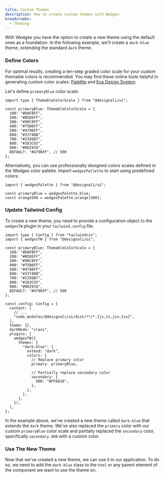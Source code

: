 ```yaml
---
title: Custom Themes
description: How to create custom themes with Wedges.
breadcrumbs:
  - Theming
---
```


With Wedges you have the option to create a new theme using the default ones as
a foundation. In the following example, we'll create a `dark-blue` theme,
extending the standard `dark` theme.

<Steps>

### Define Colors

For optimal results, creating a ten-step graded color scale for your custom
themable colors is recommended. You may find these online tools helpful in
generating custom color scales:
<a href="https://palettte.app/" target="_blank" rel="noreferrer nofollow">Palettte</a>
and
<a href="https://colors.eva.design/" target="_blank" rel="noreferrer nofollow">Eva
Design System</a>.

Let's define `primaryBlue` color scale:

```tsx showLineNumbers
import type { ThemableColorScale } from "@designali/ui";

const primaryBlue: ThemableColorScale = {
  100: "#DAF0FF",
  200: "#B5DEFF",
  300: "#90C9FF",
  400: "#75B6FF",
  500: "#4796FF",
  600: "#3374DB",
  700: "#2356B7",
  800: "#163C93",
  900: "#0D297A",
  DEFAULT: "#4796FF", // 500
};
```

Alternatively, you can use professionally designed colors scales defined in the
Wedges color palette. Import `wedgesPallette` to start using predefined colors:

```tsx showLineNumbers /wedgesPalette.blue/ /wedgesPalette.orange[500]/
import { wedgesPalette } from "@designali/ui";

const primaryBlue = wedgesPalette.blue;
const orange500 = wedgesPalette.orange[500];
```

### Update Tailwind Config

To create a new theme, you need to provide a configuration object to the
`wedgesTW` plugin in your `tailwind.config` file.

```tsx {26-38} title="tailwind.config.ts" showLineNumbers
import type { Config } from "tailwindcss";
import { wedgesTW } from "@designali/ui";

const primaryBlue: ThemableColorScale = {
  100: "#DAF0FF",
  200: "#B5DEFF",
  300: "#90C9FF",
  400: "#75B6FF",
  500: "#4796FF",
  600: "#3374DB",
  700: "#2356B7",
  800: "#163C93",
  900: "#0D297A",
  DEFAULT: "#4796FF", // 500
};

const config: Config = {
  content: [
    // ...
    "node_modules/@designali/ui/dist/**/*.{js,ts,jsx,tsx}",
  ],
  theme: {},
  darkMode: "class",
  plugins: [
    wedgesTW({
      themes: {
        "dark-blue": {
          extend: "dark",
          colors: {
            // Replace primary color
            primary: primaryBlue,

            // Partially replace secondary color
            secondary: {
              900: "#FF6838",
            },
          },
        },
      },
    }),
  ],
};
```

In the example above, we've created a new theme called `dark-blue` that extends
the `dark` theme. We've also replaced the `primary` color with our custom
`primaryBlue` color scale and partially replaced the `secondary` color,
specifically `secondary.900` with a custom color.

### Use The New Theme

Now that we've created a new theme, we can use it in our application. To do so,
we need to add the `dark-blue` class to the `html` or any parent element of the
component we want to use the theme on.

<PreviewComponent name="theming/custom-themes" />

</Steps>
